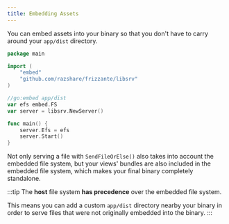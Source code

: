 ```yaml
---
title: Embedding Assets
---
```


You can embed assets into your binary so that you don't have to carry around your `app/dist` directory.

```go
package main

import (
    "embed"
    "github.com/razshare/frizzante/libsrv"
)

//go:embed app/dist
var efs embed.FS
var server = libsrv.NewServer()

func main() {
    server.Efs = efs
    server.Start()
}
```

Not only serving a file with `SendFileOrElse()` also takes into account the embedded file system, but
your views' bundles are also included in the embedded file system, which makes your final binary
completely standalone.

:::tip
The **host** file system **has precedence** over the embedded file system.

This means you can add a custom `app/dist` directory nearby your binary in order to serve
files that were not originally embedded into the binary.
:::
